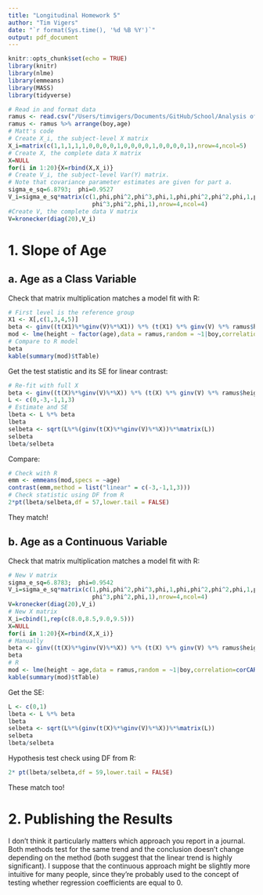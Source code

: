 ```yaml
---
title: "Longitudinal Homework 5"
author: "Tim Vigers"
date: "`r format(Sys.time(), '%d %B %Y')`"
output: pdf_document
---
```


```r
knitr::opts_chunk$set(echo = TRUE)
library(knitr)
library(nlme)
library(emmeans)
library(MASS)
library(tidyverse)
```

```r
# Read in and format data
ramus <- read.csv("/Users/timvigers/Documents/GitHub/School/Analysis of Longitudinal Data/Homework 5/ramus_uni.csv")
ramus <- ramus %>% arrange(boy,age)
# Matt's code
# Create X_i, the subject-level X matrix
X_i=matrix(c(1,1,1,1,1,0,0,0,0,1,0,0,0,0,1,0,0,0,0,1),nrow=4,ncol=5)
# Create X, the complete data X matrix
X=NULL
for(i in 1:20){X=rbind(X,X_i)}
# Create V_i, the subject-level Var(Y) matrix.  
# Note that covariance parameter estimates are given for part a.
sigma_e_sq=6.8793;  phi=0.9527
V_i=sigma_e_sq*matrix(c(1,phi,phi^2,phi^3,phi,1,phi,phi^2,phi^2,phi,1,phi,
                        phi^3,phi^2,phi,1),nrow=4,ncol=4)
#Create V, the complete data V matrix
V=kronecker(diag(20),V_i)
```

# 1. Slope of Age

## a. Age as a Class Variable

Check that matrix multiplication matches a model fit with R:

```r
# First level is the reference group
X1 <- X[,c(1,3,4,5)]
beta <- ginv((t(X1)%*%ginv(V)%*%X1)) %*% (t(X1) %*% ginv(V) %*% ramus$height)
mod <- lme(height ~ factor(age),data = ramus,random = ~1|boy,correlation=corAR1(form=~1|boy))
# Compare to R model
beta
kable(summary(mod)$tTable)
```

Get the test statistic and its SE for linear contrast:

```r
# Re-fit with full X
beta <- ginv((t(X)%*%ginv(V)%*%X)) %*% (t(X) %*% ginv(V) %*% ramus$height)
L <- c(0,-3,-1,1,3)
# Estimate and SE
lbeta <- L %*% beta
lbeta
selbeta <- sqrt(L%*%(ginv(t(X)%*%ginv(V)%*%X))%*%matrix(L))
selbeta
lbeta/selbeta
```

Compare:

```r
# Check with R
emm <- emmeans(mod,specs = ~age)
contrast(emm,method = list("linear" = c(-3,-1,1,3)))
# Check statistic using DF from R
2*pt(lbeta/selbeta,df = 57,lower.tail = FALSE)
```

They match!

## b. Age as a Continuous Variable

Check that matrix multiplication matches a model fit with R:

```r
# New V matrix
sigma_e_sq=6.8783;  phi=0.9542
V_i=sigma_e_sq*matrix(c(1,phi,phi^2,phi^3,phi,1,phi,phi^2,phi^2,phi,1,phi,
                        phi^3,phi^2,phi,1),nrow=4,ncol=4)
V=kronecker(diag(20),V_i)
# New X matrix
X_i=cbind(1,rep(c(8.0,8.5,9.0,9.5)))
X=NULL
for(i in 1:20){X=rbind(X,X_i)}
# Manually
beta <- ginv((t(X)%*%ginv(V)%*%X)) %*% (t(X) %*% ginv(V) %*% ramus$height)
beta
# R 
mod <- lme(height ~ age,data = ramus,random = ~1|boy,correlation=corCAR1(form=~age|boy))
kable(summary(mod)$tTable)
```

Get the SE:

```r
L <- c(0,1)
lbeta <- L %*% beta
lbeta
selbeta <- sqrt(L%*%(ginv(t(X)%*%ginv(V)%*%X))%*%matrix(L))
selbeta
lbeta/selbeta
```

Hypothesis test check using DF from R:

```r
2* pt(lbeta/selbeta,df = 59,lower.tail = FALSE)
```

These match too! 

# 2. Publishing the Results

I don't think it particularly matters which approach you report in a journal. Both methods test for the same trend and the conclusion doesn't change depending on the method (both suggest that the linear trend is highly significant). I suppose that the continuous approach might be slightly more intuitive for many people, since they're probably used to the concept of testing whether regression coefficients are equal to 0. 